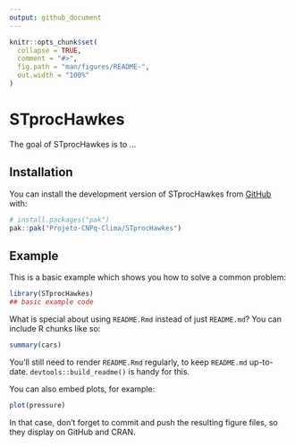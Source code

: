 ```yaml
---
output: github_document
---
```


<!-- README.md is generated from README.Rmd. Please edit that file -->

```r
knitr::opts_chunk$set(
  collapse = TRUE,
  comment = "#>",
  fig.path = "man/figures/README-",
  out.width = "100%"
)
```

# STprocHawkes

<!-- badges: start -->
<!-- badges: end -->

The goal of STprocHawkes is to ...

## Installation

You can install the development version of STprocHawkes from [GitHub](https://github.com/) with:

``` r
# install.packages("pak")
pak::pak("Projeto-CNPq-Clima/STprocHawkes")
```

## Example

This is a basic example which shows you how to solve a common problem:

```r
library(STprocHawkes)
## basic example code
```

What is special about using `README.Rmd` instead of just `README.md`? You can include R chunks like so:

```r
summary(cars)
```

You'll still need to render `README.Rmd` regularly, to keep `README.md` up-to-date. `devtools::build_readme()` is handy for this.

You can also embed plots, for example:

```r
plot(pressure)
```

In that case, don't forget to commit and push the resulting figure files, so they display on GitHub and CRAN.
